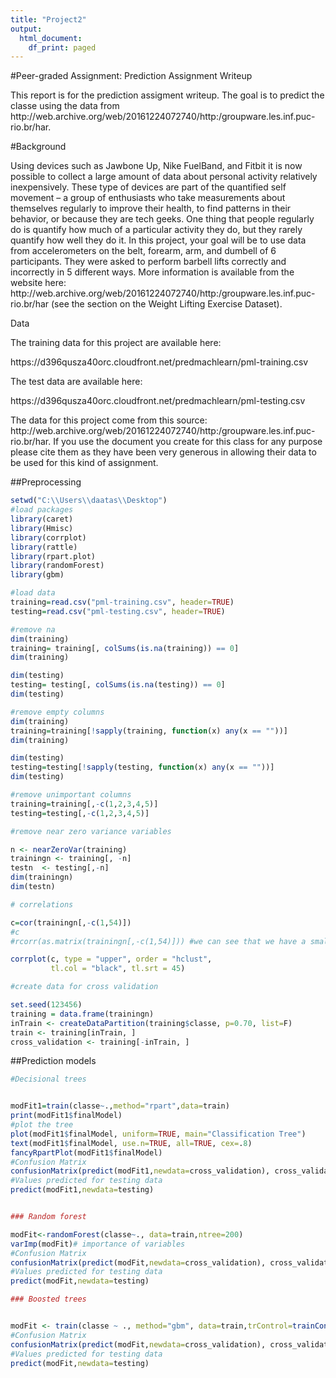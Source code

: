 ---
title: "Project2"
output:
  html_document:
    df_print: paged
---

#Peer-graded Assignment: Prediction Assignment Writeup


This report is for the prediction assigment writeup. The goal is to predict the classe using the data from http://web.archive.org/web/20161224072740/http:/groupware.les.inf.puc-rio.br/har.


#Background


Using devices such as Jawbone Up, Nike FuelBand, and Fitbit it is now possible to collect a large amount of data about personal activity relatively inexpensively. These type of devices are part of the quantified self movement – a group of enthusiasts who take measurements about themselves regularly to improve their health, to find patterns in their behavior, or because they are tech geeks. One thing that people regularly do is quantify how much of a particular activity they do, but they rarely quantify how well they do it. In this project, your goal will be to use data from accelerometers on the belt, forearm, arm, and dumbell of 6 participants. They were asked to perform barbell lifts correctly and incorrectly in 5 different ways. More information is available from the website here: http://web.archive.org/web/20161224072740/http:/groupware.les.inf.puc-rio.br/har (see the section on the Weight Lifting Exercise Dataset).

Data

The training data for this project are available here:

https://d396qusza40orc.cloudfront.net/predmachlearn/pml-training.csv

The test data are available here:

https://d396qusza40orc.cloudfront.net/predmachlearn/pml-testing.csv

The data for this project come from this source: http://web.archive.org/web/20161224072740/http:/groupware.les.inf.puc-rio.br/har. If you use the document you create for this class for any purpose please cite them as they have been very generous in allowing their data to be used for this kind of assignment.
 
##Preprocessing 

```{r}
setwd("C:\\Users\\daatas\\Desktop")
#load packages
library(caret)
library(Hmisc)
library(corrplot)
library(rattle)
library(rpart.plot)
library(randomForest)
library(gbm)

#load data
training=read.csv("pml-training.csv", header=TRUE)
testing=read.csv("pml-testing.csv", header=TRUE)

#remove na
dim(training)
training= training[, colSums(is.na(training)) == 0]
dim(training)

dim(testing)
testing= testing[, colSums(is.na(testing)) == 0]
dim(testing)

#remove empty columns
dim(training)
training=training[!sapply(training, function(x) any(x == ""))]
dim(training)

dim(testing)
testing=testing[!sapply(testing, function(x) any(x == ""))]
dim(testing)

#remove unimportant columns
training=training[,-c(1,2,3,4,5)]
testing=testing[,-c(1,2,3,4,5)]

#remove near zero variance variables

n <- nearZeroVar(training)
trainingn <- training[, -n]
testn  <- testing[,-n]
dim(trainingn)
dim(testn)

# correlations

c=cor(trainingn[,-c(1,54)])
#c
#rcorr(as.matrix(trainingn[,-c(1,54)])) #we can see that we have a small number of insignificant probabilities

corrplot(c, type = "upper", order = "hclust", 
         tl.col = "black", tl.srt = 45)

#create data for cross validation

set.seed(123456)
training = data.frame(trainingn)
inTrain <- createDataPartition(training$classe, p=0.70, list=F)
train <- training[inTrain, ]
cross_validation <- training[-inTrain, ]
```

##Prediction models

```{r}
#Decisional trees


modFit1=train(classe~.,method="rpart",data=train)
print(modFit1$finalModel)
#plot the tree
plot(modFit1$finalModel, uniform=TRUE, main="Classification Tree")
text(modFit1$finalModel, use.n=TRUE, all=TRUE, cex=.8)
fancyRpartPlot(modFit1$finalModel) 
#Confusion Matrix
confusionMatrix(predict(modFit1,newdata=cross_validation), cross_validation$classe) #using cross_validation data
#Values predicted for testing data
predict(modFit1,newdata=testing)


### Random forest

modFit<-randomForest(classe~., data=train,ntree=200)
varImp(modFit)# importance of variables
#Confusion Matrix
confusionMatrix(predict(modFit,newdata=cross_validation), cross_validation$classe) #using cross_validation data
#Values predicted for testing data
predict(modFit,newdata=testing)

### Boosted trees


modFit <- train(classe ~ ., method="gbm", data=train,trControl=trainControl(method = "repeatedcv", number = 5, repeats = 1),verbose=FALSE)
#Confusion Matrix
confusionMatrix(predict(modFit,newdata=cross_validation), cross_validation$classe) #using cross_validation data
#Values predicted for testing data
predict(modFit,newdata=testing)
```
 
